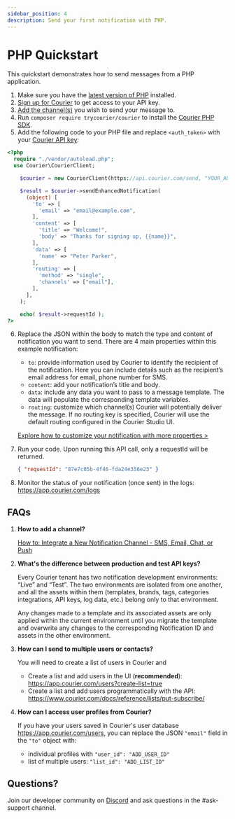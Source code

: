 ```yaml
---
sidebar_position: 4
description: Send your first notification with PHP.
---
```

# PHP Quickstart

This quickstart demonstrates how to send messages from a PHP application.

1. Make sure you have the [latest version of PHP](https://www.php.net/manual/en/install.php) installed.
2. [Sign up for Courier](https://app.courier.com/signup) to get access to your API key.
3. [Add the channel(s)](https://app.courier.com/channels) you wish to send your message to.
4. Run `composer require trycourier/courier` to install the [Courier PHP SDK](https://github.com/trycourier/courier-php).
5. Add the following code to your PHP file and replace `<auth_token>` with your [Courier API key](https://app.courier.com/settings/api-keys):

```php
<?php
  require "./vendor/autoload.php";
  use Courier\CourierClient;

    $courier = new CourierClient(https://api.courier.com/send, "YOUR_AUTH_TOKEN_HERE");

    $result = $courier->sendEnhancedNotification(
      (object) [
        'to' => [
          'email' => "email@example.com",
        ],
        'content' => [
          'title' => "Welcome!",
          'body' => "Thanks for signing up, {{name}}",
        ],
        'data' => [
          'name' => "Peter Parker",
        ],
        'routing' => [
          'method' => "single",
          'channels' => ["email"],
        ],
      ],
    );

    echo( $result->requestId );
?>
```

6. Replace the JSON within the body to match the type and content of notification you want to send.
    There are 4 main properties within this example notification:

    - `to`: provide information used by Courier to identify the recipient of the notification. Here you can include details such as the recipient’s email address for email, phone number for SMS.
    - `content`: add your notification’s title and body.
    - `data`: include any data you want to pass to a message template. The data will populate the corresponding template variables.
    - `routing`: customize which channel(s) Courier will potentially deliver the message. If no routing key is specified, Courier will use the default routing configured in the Courier Studio UI.

    [Explore how to customize your notification with more properties >](../../../reference/send/message/)
7. Run your code. Upon running this API call, only a requestId will be returned.
    ```json
    { "requestId": "87e7c05b-4f46-fda24e356e23" }
    ```
8. Monitor the status of your notification (once sent) in the logs: https://app.courier.com/logs

## FAQs

1. **How to add a channel?**
    
    [How to: Integrate a New Notification Channel - SMS, Email, Chat, or Push](https://www.youtube.com/watch?v=nAbRLOMv96w)
2. **What's the difference between production and test API keys?**
    
    Every Courier tenant has two notification development environments: “Live” and “Test”. The two environments are isolated from one another, and all the assets within them (templates, brands, tags, categories integrations, API keys, log data, etc.) belong only to that environment.

    Any changes made to a template and its associated assets are only applied within the current environment until you migrate the template and overwrite any changes to the corresponding Notification ID and assets in the other environment.
3. **How can I send to multiple users or contacts?**
    
    You will need to create a list of users in Courier and 
    - Create a list and add users in the UI (**recommended**): https://app.courier.com/users?create-list=true
    - Create a list and add users programmatically with the API: https://www.courier.com/docs/reference/lists/put-subscribe/
4. **How can I access user profiles from Courier?**
    
    If you have your users saved in Courier's user database https://app.courier.com/users, you can replace the JSON `"email"` field in the `"to"` object with:
    - individual profiles with `"user_id": "ADD_USER_ID"`
    - list of multiple users: `"list_id": "ADD_LIST_ID"`

## Questions?

Join our developer community on [Discord](https://discord.gg/hzVbvYF7) and ask questions in the #ask-support channel.